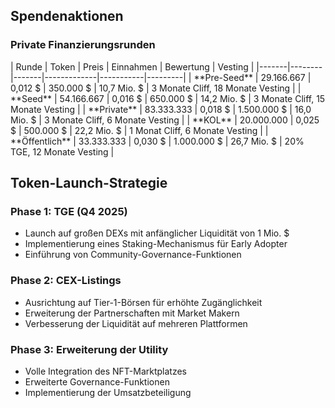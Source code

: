 
## Spendenaktionen

### Private Finanzierungsrunden

<Card className='mt-4 w-fit'>
| Runde | Token | Preis | Einnahmen | Bewertung | Vesting |
|-------|--------|-------|-------------|-----------|---------|
| **Pre-Seed** | 29.166.667 | 0,012 $ | 350.000 $ | 10,7 Mio. $ | 3 Monate Cliff, 18 Monate Vesting |
| **Seed** | 54.166.667 | 0,016 $ | 650.000 $ | 14,2 Mio. $ | 3 Monate Cliff, 15 Monate Vesting |
| **Private** | 83.333.333 | 0,018 $ | 1.500.000 $ | 16,0 Mio. $ | 3 Monate Cliff, 6 Monate Vesting |
| **KOL** | 20.000.000 | 0,025 $ | 500.000 $ | 22,2 Mio. $ | 1 Monat Cliff, 6 Monate Vesting |
| **Öffentlich** | 33.333.333 | 0,030 $ | 1.000.000 $ | 26,7 Mio. $ | 20% TGE, 12 Monate Vesting |
</Card>

## Token-Launch-Strategie

### Phase 1: TGE (Q4 2025)
- Launch auf großen DEXs mit anfänglicher Liquidität von 1 Mio. $
- Implementierung eines Staking-Mechanismus für Early Adopter
- Einführung von Community-Governance-Funktionen

### Phase 2: CEX-Listings
- Ausrichtung auf Tier-1-Börsen für erhöhte Zugänglichkeit
- Erweiterung der Partnerschaften mit Market Makern
- Verbesserung der Liquidität auf mehreren Plattformen

### Phase 3: Erweiterung der Utility
- Volle Integration des NFT-Marktplatzes
- Erweiterte Governance-Funktionen
- Implementierung der Umsatzbeteiligung